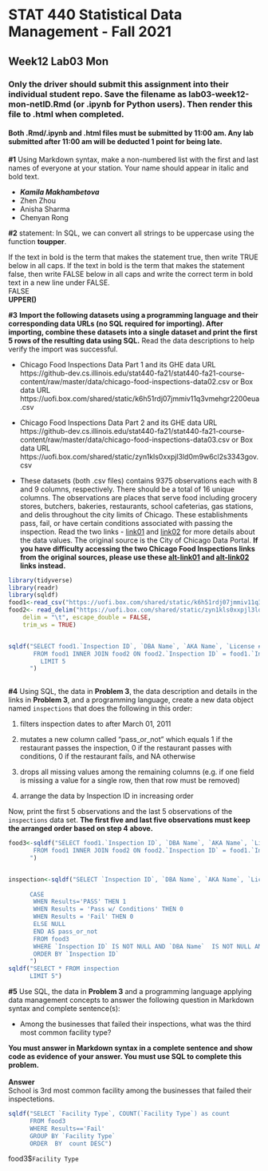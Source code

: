 # STAT 440 Statistical Data Management - Fall 2021
## Week12 Lab03 Mon
### Only the driver should submit this assignment into their individual student repo. Save the filename as lab03-week12-mon-netID.Rmd (or .ipynb for Python users). Then render this file to .html when completed. 
#### Both .Rmd/.ipynb and .html files must be submitted by 11:00 am. Any lab submitted after 11:00 am will be deducted 1 point for being late.

**#1** Using Markdown syntax, make a non-numbered list with the first and last names of everyone at your station. Your name should appear in italic and bold text.

- ***Kamila Makhambetova***
- Zhen Zhou
- Anisha Sharma 
- Chenyan Rong

**#2** statement: In SQL, we can convert all strings to be uppercase using the function **toupper**.

If the text in bold is the term that makes the statement true, then write TRUE below in all caps. If the text in bold is the term that makes the statement false, then write FALSE below in all caps and write the correct term in bold text in a new line under FALSE.
<br>
FALSE
<br>
**UPPER() **

**#3** **Import the following datasets using a programming language and their corresponding data URLs (no SQL required for importing). After importing, combine these datasets into a single dataset and print the first 5 rows of the resulting data using SQL.** Read the data descriptions to help verify the import was successful.

- Chicago Food Inspections Data Part 1 and its GHE data URL https://github-dev.cs.illinois.edu/stat440-fa21/stat440-fa21-course-content/raw/master/data/chicago-food-inspections-data02.csv or Box data URL https://uofi.box.com/shared/static/k6h51rdj07jmmiv11q3vmehgr2200eua.csv

- Chicago Food Inspections Data Part 2 and its GHE data URL https://github-dev.cs.illinois.edu/stat440-fa21/stat440-fa21-course-content/raw/master/data/chicago-food-inspections-data03.csv or Box data URL https://uofi.box.com/shared/static/zyn1kls0xxpjl3ld0m9w6cl2s3343gov.csv

- These datasets (both .csv files) contains 9375 observations each with 8 and 9 columns, respectively. There should be a total of 16 unique columns. The observations are places that serve food including grocery stores, butchers, bakeries, restaurants, school cafeterias, gas stations, and delis throughout the city limits of Chicago. These establishments pass, fail, or have certain conditions associated with passing the inspection. Read the two links - [link01](https://data.cityofchicago.org/api/assets/BAD5301B-681A-4202-9D25-51B2CAE672FF) and [link02](http://dev.cityofchicago.org/open%20data/data%20portal/2018/06/29/food-violations-changes.html) for more details about the data values. The original source is the City of Chicago Data Portal. **If you have difficulty accessing the two Chicago Food Inspections links from the original sources, please use these  [alt-link01](https://github-dev.cs.illinois.edu/stat440-fa21/stat440-fa21-course-content/raw/master/data/chicago-food-data-key01.pdf) and [alt-link02](https://github-dev.cs.illinois.edu/stat440-fa21/stat440-fa21-course-content/raw/master/data/chicago-food-data-key02.pdf) links instead.**


```{r}

library(tidyverse)
library(readr)
library(sqldf)
food1<-read_csv("https://uofi.box.com/shared/static/k6h51rdj07jmmiv11q3vmehgr2200eua.csv")
food2<- read_delim("https://uofi.box.com/shared/static/zyn1kls0xxpjl3ld0m9w6cl2s3343gov.csv", 
    delim = "\t", escape_double = FALSE, 
    trim_ws = TRUE)


sqldf("SELECT food1.`Inspection ID`, `DBA Name`, `AKA Name`, `License #`, `Facility Type`, `Risk` , Address, City, State, Zip, `Inspection Date`, `Inspection Type`, Results, Violations, Latitude, Longitude
       FROM food1 INNER JOIN food2 ON food2.`Inspection ID` = food1.`Inspection Id`
         LIMIT 5
      ")
    


```



**#4** Using SQL, the data in **Problem 3**, the data description and details in the links in **Problem 3**, and a programming language, create a new data object named `inspections` that does the following in this order:  

1. filters inspection dates to after March 01, 2011

2. mutates a new column called "pass_or_not" which equals 1 if the restaurant passes the inspection, 0 if the restaurant passes with conditions, 0 if the restaurant fails, and NA otherwise

3. drops all missing values among the remaining columns (e.g. if one field is missing a value for a single row, then that row must be removed)

4. arrange the data by Inspection ID in increasing order

Now, print the first 5 observations and the last 5 observations of the `inspections` data set. **The first five and last five observations must keep the arranged order based on step 4 above.**
```{r}

food3<-sqldf("SELECT food1.`Inspection ID`, `DBA Name`, `AKA Name`, `License #`, `Facility Type`, `Risk` , Address, City, State, Zip, `Inspection Date`, `Inspection Type`, Results, Violations, Latitude, Longitude
       FROM food1 INNER JOIN food2 ON food2.`Inspection ID` = food1.`Inspection Id`
      ")


inspection<-sqldf("SELECT `Inspection ID`, `DBA Name`, `AKA Name`, `License #`, `Facility Type`, `Risk` , Address, City, State, Zip, `Inspection Date`, `Inspection Type`, Results, Violations, Latitude, Longitude,
       
      CASE
       WHEN Results='PASS' THEN 1
       WHEN Results = 'Pass w/ Conditions' THEN 0
       WHEN Results = 'Fail' THEN 0
       ELSE NULL
       END AS pass_or_not
       FROM food3
       WHERE `Inspection ID` IS NOT NULL AND `DBA Name`  IS NOT NULL AND `AKA Name`  IS NOT NULL AND `License #`  IS NOT NULL AND `Facility Type`  IS NOT NULL AND `Risk`  IS NOT NULL AND Address  IS NOT NULL AND City  IS NOT NULL AND State  IS NOT NULL AND Zip  IS NOT NULL AND `Inspection Date`  IS NOT NULL AND `Inspection Type`  IS NOT NULL AND Results  IS NOT NULL AND Violations  IS NOT NULL AND Latitude  IS NOT NULL AND Longitude  IS NOT NULL AND `Inspection Date` > '2011-03-01'
       ORDER BY `Inspection ID`
      ")
sqldf("SELECT * FROM inspection
      LIMIT 5")


```



**#5** Use SQL, the data in **Problem 3** and a programming language applying data management concepts to answer the following question in Markdown syntax and complete sentence(s): 

- Among the businesses that failed their inspections, what was the third most common facility type? 

**You must answer in Markdown syntax in a complete sentence and show code as evidence of your answer. You must use SQL to complete this problem.**
<br>
<br>
**Answer**
<br>
School is 3rd most common facility among the businesses that failed their inspectetions.



```{r}

sqldf("SELECT `Facility Type`, COUNT(`Facility Type`) as count
      FROM food3
      WHERE Results=='Fail'
      GROUP BY `Facility Type`
      ORDER  BY  count DESC")

```
food3$`Facility Type`

